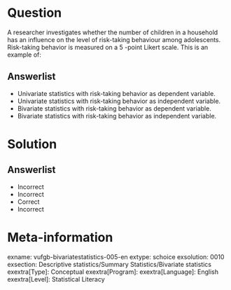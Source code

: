 Question
========
  
A researcher investigates whether the number of children in a household has an influence on the level of risk-taking behaviour among adolescents. Risk-taking behavior is measured on a 5 -point Likert scale. This is an example of:
  
Answerlist
----------
* Univariate statistics with risk-taking behavior as dependent variable.
* Univariate statistics with risk-taking behavior as independent variable.
* Bivariate statistics with risk-taking behavior as dependent variable.
* Bivariate statistics with risk-taking behavior as independent variable.


Solution
========

Answerlist
----------
* Incorrect
* Incorrect
* Correct
* Incorrect

Meta-information
================
exname: vufgb-bivariatestatistics-005-en
extype: schoice
exsolution: 0010
exsection: Descriptive statistics/Summary Statistics/Bivariate statistics
exextra[Type]: Conceptual
exextra[Program]: 
exextra[Language]: English
exextra[Level]: Statistical Literacy
